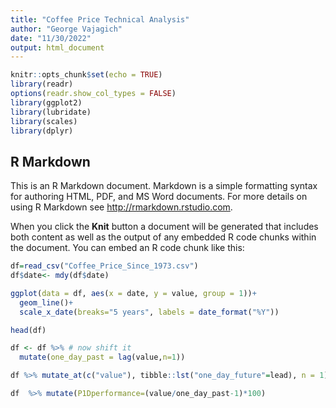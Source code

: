 ---
title: "Coffee Price Technical Analysis"
author: "George Vajagich"
date: "11/30/2022"
output: html_document
---

```{r setup, include=FALSE}
knitr::opts_chunk$set(echo = TRUE)
library(readr)
options(readr.show_col_types = FALSE)
library(ggplot2)
library(lubridate)
library(scales)
library(dplyr)

```

## R Markdown

This is an R Markdown document. Markdown is a simple formatting syntax for authoring HTML, PDF, and MS Word documents. For more details on using R Markdown see <http://rmarkdown.rstudio.com>.

When you click the **Knit** button a document will be generated that includes both content as well as the output of any embedded R code chunks within the document. You can embed an R code chunk like this:

```{r}

df=read_csv("Coffee_Price_Since_1973.csv")
df$date<- mdy(df$date)

```


```{r, echo=FALSE}
ggplot(data = df, aes(x = date, y = value, group = 1))+
  geom_line()+
  scale_x_date(breaks="5 years", labels = date_format("%Y"))
```

```{r}
head(df)
```

```{r}
df <- df %>% # now shift it
  mutate(one_day_past = lag(value,n=1))
```


```{r}
df %>% mutate_at(c("value"), tibble::lst("one_day_future"=lead), n = 1)
```


```{r}
df  %>% mutate(P1Dperformance=(value/one_day_past-1)*100)
```
